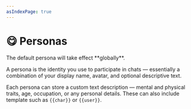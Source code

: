 ```yaml
---
asIndexPage: true
---
```



# 😋 Personas

<Callout type="warning" emoji="️⚠">
    The default persona will take effect **globally**.
</Callout>

A persona is the identity you use to participate in chats — essentially a combination of your display name, avatar, and optional descriptive text.

Each persona can store a custom text description — mental and physical traits, age, occupation, or any personal details. These can also include template such as `{{char}}` or `{{user}}`.

